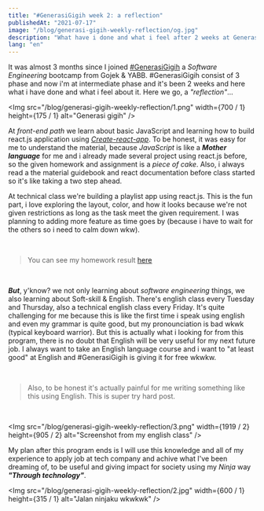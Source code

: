 ```yaml
---
title: "#GenerasiGigih week 2: a reflection"
publishedAt: "2021-07-17"
image: "/blog/generasi-gigih-weekly-reflection/og.jpg"
description: "What have i done and what i feel after 2 weeks at GenerasiGigih intermediate phase"
lang: "en"
---
```


It was almost 3 months since I joined [#GenerasiGigih](https://sites.google.com/anakbangsabisa.org/generasi-gigih-portal-pendafta/generasi-gigih) a _Software Engineering_ bootcamp from Gojek & YABB.
#GenerasiGigih consist of 3 phase and now i'm at intermediate phase and it's been 2 weeks and here what i have done and what i feel about it. Here we go, a *"reflection"*...

<Img
  src="/blog/generasi-gigih-weekly-reflection/1.png"
  width={700 / 1}
  height={175 / 1}
  alt="Generasi gigih"
/>

At _front-end path_ we learn about basic JavaScript and learning how to build react.js application using [_Create-react-app_](https://create-react-app.dev/docs/getting-started). To be honest, it was easy for me to understand the material, because *JavaScript* is like a ***Mother language*** for me and i already made several project using react.js before, so the given homework and assignment is a *piece of cake*. Also, i always read a the material guidebook and react documentation before class started so it's like taking a two step ahead.
<br/>

At technical class we're building a playlist app using react.js. This is the fun part, i love exploring the layout, color, and how it looks because we're not given restrictions as long as the task meet the given requirement. I was planning to adding more feature as time goes by (because i have to wait for the others so i need to calm down wkw).

<br/>

>You can see my homework result [here](https://gg.wisesa.dev/)

<br/>

***But***, y'know? we not only learning about *software engineering* things, we also learning about Soft-skill & English. There's english class every Tuesday and Thursday, also a technical english class every Friday. It's quite challenging for me because this is like the first time i speak using english and even my grammar is quite good, but my pronounciation is bad wkwk (typical keyboard warrior). But this is actually what i looking for from this program, there is no doubt that English will be very useful for my next future job. I always want to take an English language course and i want to "at least good" at English and #GenerasiGigih is giving it for free wkwkw.

<br/>

> Also, to be honest it's actually painful for me writing something like this using English. This is super try hard post.

<br/>

<Img
  src="/blog/generasi-gigih-weekly-reflection/3.png"
  width={1919 / 2}
  height={905 / 2}
  alt="Screenshot from my english class"
/>

My plan after this program ends is I will use this knowledge and all of my experience to apply job at tech company and achive what I've been dreaming of, to be useful and giving impact for society using my *Ninja* way ***"Through technology"***.

<Img
  src="/blog/generasi-gigih-weekly-reflection/2.jpg"
  width={600 / 1}
  height={315 / 1}
  alt="Jalan ninjaku wkwkwk"
/>